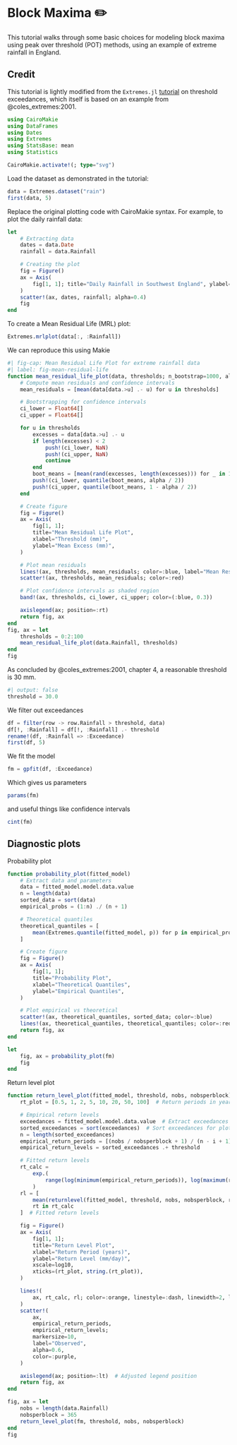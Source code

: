 # Block Maxima ✏️ {.unnumbered}

This tutorial walks through some basic choices for modeling block maxima using peak over threshold (POT) methods, using an example of extreme rainfall in England.

::: {.callout-important}
## Credit

This tutorial is lightly modified from the `Extremes.jl` [tutorial](https://jojal5.github.io/Extremes.jl/dev/tutorial/ThresholdExceedance/) on threshold exceedances, which itself is based on an example from @coles_extremes:2001.
:::

```julia
using CairoMakie
using DataFrames
using Dates
using Extremes
using StatsBase: mean
using Statistics

CairoMakie.activate!(; type="svg")
```

Load the dataset as demonstrated in the tutorial:

```julia
data = Extremes.dataset("rain")
first(data, 5)
```

Replace the original plotting code with CairoMakie syntax.
For example, to plot the daily rainfall data:

```julia
let
    # Extracting data
    dates = data.Date
    rainfall = data.Rainfall

    # Creating the plot
    fig = Figure()
    ax = Axis(
        fig[1, 1]; title="Daily Rainfall in Southwest England", ylabel="Rainfall (mm)",
    )
    scatter!(ax, dates, rainfall; alpha=0.4)
    fig
end
```

To create a Mean Residual Life (MRL) plot:

```julia
Extremes.mrlplot(data[:, :Rainfall])
```

We can reproduce this using Makie

```julia
#| fig-cap: Mean Residual Life Plot for extreme rainfall data
#| label: fig-mean-residual-life
function mean_residual_life_plot(data, thresholds; n_bootstrap=1000, alpha=0.05)
    # Compute mean residuals and confidence intervals
    mean_residuals = [mean(data[data.>u] .- u) for u in thresholds]

    # Bootstrapping for confidence intervals
    ci_lower = Float64[]
    ci_upper = Float64[]

    for u in thresholds
        excesses = data[data.>u] .- u
        if length(excesses) < 2
            push!(ci_lower, NaN)
            push!(ci_upper, NaN)
            continue
        end
        boot_means = [mean(rand(excesses, length(excesses))) for _ in 1:n_bootstrap]
        push!(ci_lower, quantile(boot_means, alpha / 2))
        push!(ci_upper, quantile(boot_means, 1 - alpha / 2))
    end

    # Create figure
    fig = Figure()
    ax = Axis(
        fig[1, 1];
        title="Mean Residual Life Plot",
        xlabel="Threshold (mm)",
        ylabel="Mean Excess (mm)",
    )

    # Plot mean residuals
    lines!(ax, thresholds, mean_residuals; color=:blue, label="Mean Residuals")
    scatter!(ax, thresholds, mean_residuals; color=:red)

    # Plot confidence intervals as shaded region
    band!(ax, thresholds, ci_lower, ci_upper; color=(:blue, 0.3))

    axislegend(ax; position=:rt)
    return fig, ax
end
fig, ax = let
    thresholds = 0:2:100
    mean_residual_life_plot(data.Rainfall, thresholds)
end
fig
```

As concluded by @coles_extremes:2001, chapter 4, a reasonable threshold is 30 mm.

```julia
#| output: false
threshold = 30.0
```

We filter out exceedances

```julia
df = filter(row -> row.Rainfall > threshold, data)
df[!, :Rainfall] = df[!, :Rainfall] .- threshold
rename!(df, :Rainfall => :Exceedance)
first(df, 5)
```

We fit the model

```julia
fm = gpfit(df, :Exceedance)
```

Which gives us parameters

```julia
params(fm)
```

and useful things like confidence intervals

```julia
cint(fm)
```

## Diagnostic plots

Probability plot

```julia
function probability_plot(fitted_model)
    # Extract data and parameters
    data = fitted_model.model.data.value
    n = length(data)
    sorted_data = sort(data)
    empirical_probs = (1:n) ./ (n + 1)

    # Theoretical quantiles
    theoretical_quantiles = [
        mean(Extremes.quantile(fitted_model, p)) for p in empirical_probs
    ]

    # Create figure
    fig = Figure()
    ax = Axis(
        fig[1, 1];
        title="Probability Plot",
        xlabel="Theoretical Quantiles",
        ylabel="Empirical Quantiles",
    )

    # Plot empirical vs theoretical
    scatter!(ax, theoretical_quantiles, sorted_data; color=:blue)
    lines!(ax, theoretical_quantiles, theoretical_quantiles; color=:red, linestyle=:dash)
    return fig, ax
end

let
    fig, ax = probability_plot(fm)
    fig
end
```

Return level plot

```julia
function return_level_plot(fitted_model, threshold, nobs, nobsperblock)
    rt_plot = [0.5, 1, 2, 5, 10, 20, 50, 100]  # Return periods in years

    # Empirical return levels
    exceedances = fitted_model.model.data.value  # Extract exceedances
    sorted_exceedances = sort(exceedances)  # Sort exceedances for plotting
    n = length(sorted_exceedances)
    empirical_return_periods = [(nobs / nobsperblock + 1) / (n - i + 1) for i in 1:n]
    empirical_return_levels = sorted_exceedances .+ threshold

    # Fitted return levels
    rt_calc =
        exp.(
            range(log(minimum(empirical_return_periods)), log(maximum(rt_plot)); length=100)
        )
    rl = [
        mean(returnlevel(fitted_model, threshold, nobs, nobsperblock, rt).value) for
        rt in rt_calc
    ]  # Fitted return levels

    fig = Figure()
    ax = Axis(
        fig[1, 1];
        title="Return Level Plot",
        xlabel="Return Period (years)",
        ylabel="Return Level (mm/day)",
        xscale=log10,
        xticks=(rt_plot, string.(rt_plot)),
    )

    lines!(
        ax, rt_calc, rl; color=:orange, linestyle=:dash, linewidth=2, label="Fitted Model",
    )
    scatter!(
        ax,
        empirical_return_periods,
        empirical_return_levels;
        markersize=10,
        label="Observed",
        alpha=0.6,
        color=:purple,
    )

    axislegend(ax; position=:lt)  # Adjusted legend position
    return fig, ax
end

fig, ax = let
    nobs = length(data.Rainfall)
    nobsperblock = 365
    return_level_plot(fm, threshold, nobs, nobsperblock)
end
fig
```